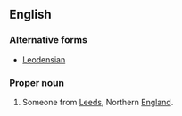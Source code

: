 ==English==

===Alternative forms===
* [[Leodensian]]

===Proper noun===
{{en-proper noun|Leodiensians}}

# Someone from [[Leeds]], Northern [[England]].